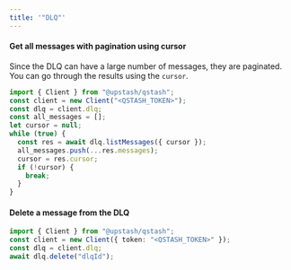 ```yaml
---
title: '"DLQ"'
---
```

#### Get all messages with pagination using cursor
Since the DLQ can have a large number of messages, they are paginated.
You can go through the results using the `cursor`.
```typescript
import { Client } from "@upstash/qstash";
const client = new Client("<QSTASH_TOKEN>");
const dlq = client.dlq;
const all_messages = [];
let cursor = null;
while (true) {
  const res = await dlq.listMessages({ cursor });
  all_messages.push(...res.messages);
  cursor = res.cursor;
  if (!cursor) {
    break;
  }
}
```
#### Delete a message from the DLQ
```typescript
import { Client } from "@upstash/qstash";
const client = new Client({ token: "<QSTASH_TOKEN>" });
const dlq = client.dlq;
await dlq.delete("dlqId");
```